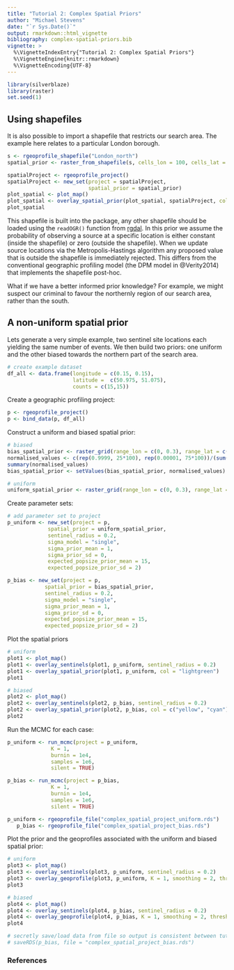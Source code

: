 ```yaml
---
title: "Tutorial 2: Complex Spatial Priors"
author: "Michael Stevens"
date: "`r Sys.Date()`"
output: rmarkdown::html_vignette
bibliography: complex-spatial-priors.bib
vignette: >
  %\VignetteIndexEntry{"Tutorial 2: Complex Spatial Priors"}
  %\VignetteEngine{knitr::rmarkdown}
  %\VignetteEncoding{UTF-8}
---
```


```r
library(silverblaze)
library(raster)
set.seed(1)
```

## Using shapefiles

It is also possible to import a shapefile that restricts our search area. The example here relates to a particular London borough.

```r
s <- rgeoprofile_shapefile("London_north")
spatial_prior <- raster_from_shapefile(s, cells_lon = 100, cells_lat = 100)
```
```r
spatialProject <- rgeoprofile_project()
spatialProject <- new_set(project = spatialProject,
                          spatial_prior = spatial_prior)
plot_spatial <- plot_map()
plot_spatial <- overlay_spatial_prior(plot_spatial, spatialProject, col = "red", opacity = 0.2)
plot_spatial
```

This shapefile is built into the package, any other shapefile should be loaded using the `readOGR()` function from [rgdal](https://cran.r-project.org/web/packages/rgdal/index.html). In this prior we assume the probability of observing a source at a specific location is either constant (inside the shapefile) or zero (outside the shapefile). When we update source locations via the Metropolis-Hastings algorithm any proposed value that is outside the shapefile is immediately rejected. This differs from the conventional geographic profiling model (the DPM model in @Verity2014) that implements the shapefile post-hoc.    

What if we have a better informed prior knowledge? For example, we might suspect our criminal to favour the northernly region of our search area, rather than the south.    

## A non-uniform spatial prior

Lets generate a very simple example, two sentinel site locations each yielding the same number of events. We then build two priors: one uniform and the other biased towards the northern part of the search area.

```r
# create example dataset
df_all <- data.frame(longitude = c(0.15, 0.15), 
                     latitude =  c(50.975, 51.075),
                     counts = c(15,15))
```

Create a geographic profiling project:

```r
p <- rgeoprofile_project()
p <- bind_data(p, df_all)
```

Construct a uniform and biased spatial prior:

```r
# biased
bias_spatial_prior <- raster_grid(range_lon = c(0, 0.3), range_lat = c(50.95,51.1), guard_rail = 0.01)
normalised_values <- c(rep(0.9999, 25*100), rep(0.00001, 75*100))/(sum(c(rep(0.9999, 25*100), rep(0.00001, 75*100))))
summary(normalised_values)
bias_spatial_prior <- setValues(bias_spatial_prior, normalised_values)

# uniform
uniform_spatial_prior <- raster_grid(range_lon = c(0, 0.3), range_lat = c(50.95,51.1), guard_rail = 0.01)
```

Create parameter sets:

```r
# add parameter set to project
p_uniform <- new_set(project = p,
             spatial_prior = uniform_spatial_prior,
             sentinel_radius = 0.2,
             sigma_model = "single",
             sigma_prior_mean = 1,
             sigma_prior_sd = 0,
             expected_popsize_prior_mean = 15,
             expected_popsize_prior_sd = 2)

p_bias <- new_set(project = p,
            spatial_prior = bias_spatial_prior,
            sentinel_radius = 0.2,
            sigma_model = "single",
            sigma_prior_mean = 1,
            sigma_prior_sd = 0,
            expected_popsize_prior_mean = 15,
            expected_popsize_prior_sd = 2)
```

Plot the spatial priors

```r
# uniform
plot1 <- plot_map()
plot1 <- overlay_sentinels(plot1, p_uniform, sentinel_radius = 0.2)
plot1 <- overlay_spatial_prior(plot1, p_uniform, col = "lightgreen")
plot1

# biased
plot2 <- plot_map()
plot2 <- overlay_sentinels(plot2, p_bias, sentinel_radius = 0.2)
plot2 <- overlay_spatial_prior(plot2, p_bias, col = c("yellow", "cyan"))
plot2
```

Run the MCMC for each case: 

```r
p_uniform <- run_mcmc(project = p_uniform,
              K = 1,
              burnin = 1e4,
              samples = 1e6,
              silent = TRUE)

p_bias <- run_mcmc(project = p_bias,
              K = 1,
              burnin = 1e4,
              samples = 1e6,
              silent = TRUE)
```
```r
p_uniform <- rgeoprofile_file("complex_spatial_project_uniform.rds")
   p_bias <- rgeoprofile_file("complex_spatial_project_bias.rds")

```
Plot the prior and the geoprofiles associated with the uniform and biased spatial prior:

```r
# uniform
plot3 <- plot_map()
plot3 <- overlay_sentinels(plot3, p_uniform, sentinel_radius = 0.2)
plot3 <- overlay_geoprofile(plot3, p_uniform, K = 1, smoothing = 2, threshold = 0.1)
plot3

# biased
plot4 <- plot_map()
plot4 <- overlay_sentinels(plot4, p_bias, sentinel_radius = 0.2)
plot4 <- overlay_geoprofile(plot4, p_bias, K = 1, smoothing = 2, threshold = 0.1)
plot4
```

```r
# secretly save/load data from file so output is consistent between tutorials
# saveRDS(p_bias, file = "complex_spatial_project_bias.rds")
```
### References
